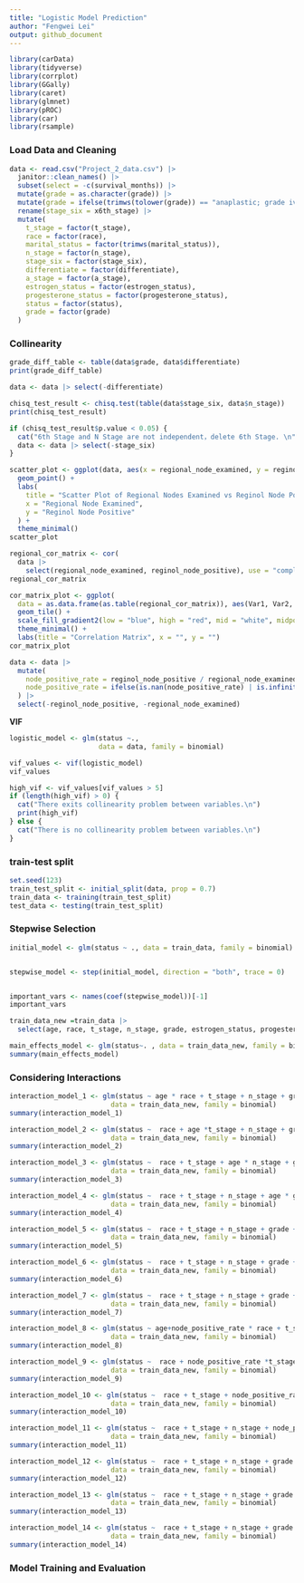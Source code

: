 ```yaml
---
title: "Logistic Model Prediction"
author: "Fengwei Lei"
output: github_document
---
```


```r
library(carData)
library(tidyverse)
library(corrplot)
library(GGally)
library(caret)   
library(glmnet)  
library(pROC)    
library(car)
library(rsample)
```

### Load Data and Cleaning

```r
data <- read.csv("Project_2_data.csv") |> 
  janitor::clean_names() |>
  subset(select = -c(survival_months)) |>
  mutate(grade = as.character(grade)) |>  
  mutate(grade = ifelse(trimws(tolower(grade)) == "anaplastic; grade iv", "4", grade)) |> 
  rename(stage_six = x6th_stage) |> 
  mutate(
    t_stage = factor(t_stage),
    race = factor(race),
    marital_status = factor(trimws(marital_status)),
    n_stage = factor(n_stage),
    stage_six = factor(stage_six),
    differentiate = factor(differentiate),
    a_stage = factor(a_stage), 
    estrogen_status = factor(estrogen_status),
    progesterone_status = factor(progesterone_status), 
    status = factor(status),
    grade = factor(grade)  
  )
```

### Collinearity
```r
grade_diff_table <- table(data$grade, data$differentiate)
print(grade_diff_table)
```
```r
data <- data |> select(-differentiate)
```

```r
chisq_test_result <- chisq.test(table(data$stage_six, data$n_stage))
print(chisq_test_result)
```
```r
if (chisq_test_result$p.value < 0.05) {
  cat("6th Stage and N Stage are not independent，delete 6th Stage. \n")
  data <- data |> select(-stage_six)
}
```

```r
scatter_plot <- ggplot(data, aes(x = regional_node_examined, y = reginol_node_positive)) +
  geom_point() +  
  labs(
    title = "Scatter Plot of Regional Nodes Examined vs Reginol Node Positive",
    x = "Regional Node Examined",
    y = "Reginol Node Positive"
  ) +
  theme_minimal()
scatter_plot

regional_cor_matrix <- cor(
  data |> 
    select(regional_node_examined, reginol_node_positive), use = "complete.obs")
regional_cor_matrix

cor_matrix_plot <- ggplot(
  data = as.data.frame(as.table(regional_cor_matrix)), aes(Var1, Var2, fill = Freq)) +
  geom_tile() +
  scale_fill_gradient2(low = "blue", high = "red", mid = "white", midpoint = 0, limit = c(-1, 1)) +
  theme_minimal() +
  labs(title = "Correlation Matrix", x = "", y = "")
cor_matrix_plot
```

```r
data <- data |> 
  mutate(
    node_positive_rate = reginol_node_positive / regional_node_examined,
    node_positive_rate = ifelse(is.nan(node_positive_rate) | is.infinite(node_positive_rate), NA, node_positive_rate)
  ) |> 
  select(-reginol_node_positive, -regional_node_examined)

```

**VIF**

```r
logistic_model <- glm(status ~.,
                      data = data, family = binomial)

vif_values <- vif(logistic_model)
vif_values

high_vif <- vif_values[vif_values > 5]
if (length(high_vif) > 0) {
  cat("There exits collinearity problem between variables.\n")
  print(high_vif)
} else {
  cat("There is no collinearity problem between variables.\n")
}
```

### train-test split

```r
set.seed(123)
train_test_split <- initial_split(data, prop = 0.7)
train_data <- training(train_test_split)
test_data <- testing(train_test_split)
```

### Stepwise Selection

```r
initial_model <- glm(status ~ ., data = train_data, family = binomial)


stepwise_model <- step(initial_model, direction = "both", trace = 0)


important_vars <- names(coef(stepwise_model))[-1]  
important_vars
```


```r
train_data_new =train_data |> 
  select(age, race, t_stage, n_stage, grade, estrogen_status, progesterone_status, node_positive_rate, status)

main_effects_model <- glm(status~. , data = train_data_new, family = binomial)
summary(main_effects_model)
```

### Considering Interactions

```r
interaction_model_1 <- glm(status ~ age * race + t_stage + n_stage + grade + estrogen_status + progesterone_status + node_positive_rate, 
                         data = train_data_new, family = binomial)
summary(interaction_model_1)

interaction_model_2 <- glm(status ~  race + age *t_stage + n_stage + grade + estrogen_status + progesterone_status + node_positive_rate, 
                         data = train_data_new, family = binomial)
summary(interaction_model_2)

interaction_model_3 <- glm(status ~  race + t_stage + age * n_stage + grade + estrogen_status + progesterone_status + node_positive_rate, 
                         data = train_data_new, family = binomial)
summary(interaction_model_3)

interaction_model_4 <- glm(status ~  race + t_stage + n_stage + age * grade + estrogen_status + progesterone_status + node_positive_rate, 
                         data = train_data_new, family = binomial)
summary(interaction_model_4)

interaction_model_5 <- glm(status ~  race + t_stage + n_stage + grade + age * estrogen_status + progesterone_status + node_positive_rate, 
                         data = train_data_new, family = binomial)
summary(interaction_model_5)

interaction_model_6 <- glm(status ~  race + t_stage + n_stage + grade + estrogen_status + age *progesterone_status + node_positive_rate, 
                         data = train_data_new, family = binomial)
summary(interaction_model_6)

interaction_model_7 <- glm(status ~  race + t_stage + n_stage + grade + estrogen_status + progesterone_status + age * node_positive_rate, 
                         data = train_data_new, family = binomial)
summary(interaction_model_7)
```

```r
interaction_model_8 <- glm(status ~ age+node_positive_rate * race + t_stage + n_stage + grade + estrogen_status + progesterone_status , 
                         data = train_data_new, family = binomial)
summary(interaction_model_8)

interaction_model_9 <- glm(status ~  race + node_positive_rate *t_stage + n_stage + grade + estrogen_status + progesterone_status + age, 
                         data = train_data_new, family = binomial)
summary(interaction_model_9)

interaction_model_10 <- glm(status ~  race + t_stage + node_positive_rate * n_stage + grade + estrogen_status + progesterone_status + age, 
                         data = train_data_new, family = binomial)
summary(interaction_model_10)

interaction_model_11 <- glm(status ~  race + t_stage + n_stage + node_positive_rate * grade + estrogen_status + progesterone_status + age, 
                         data = train_data_new, family = binomial)
summary(interaction_model_11)

interaction_model_12 <- glm(status ~  race + t_stage + n_stage + grade + node_positive_rate * estrogen_status + progesterone_status + age, 
                         data = train_data_new, family = binomial)
summary(interaction_model_12)

interaction_model_13 <- glm(status ~  race + t_stage + n_stage + grade + estrogen_status + node_positive_rate *progesterone_status + age, 
                         data = train_data_new, family = binomial)
summary(interaction_model_13)

interaction_model_14 <- glm(status ~  race + t_stage + n_stage + grade + estrogen_status + progesterone_status + age * node_positive_rate, 
                         data = train_data_new, family = binomial)
summary(interaction_model_14)
```

### Model Training and Evaluation

```r

```

